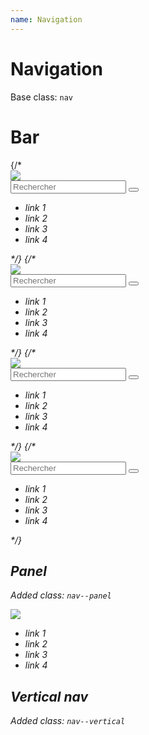 ```yaml
---
name: Navigation
---
```



# Navigation

Base class: `nav`

# Bar

<DocumentationWrapper>
  {/* <div class="l-nav u-h-md u-ph-md u-mb-md">
    <div class="nav m-primary">
      <a class="nav__logo">
        <img class="logo" src={logo} />
      </a>
      <form class="nav__search">
        <div class="control">
          <input type="text" class="control__input control__input--2" placeholder="Rechercher" />
          <button class="control__action">
            <i class="fa fa-search icon" />
          </button>
        </div>
      </form>
      <ul class="nav__actions">
        <li class="nav__action nav__action--1">
          <a class="nav__link">link 1</a>
        </li>
        <li class="nav__action nav__action--2">
          <a class="nav__link">link 2</a>
        </li>
        <li class="nav__action">
          <a class="nav__link">link 3</a>
        </li>
        <li class="nav__action">
          <a class="nav__link">link 4</a>
        </li>
      </ul>
    </div>
  </div> */}
</DocumentationWrapper>

<DocumentationWrapper>
  {/* <div class="l-nav l-nav--secondary u-h-md u-ph-md u-mb-md">
    <div class="nav ">
      <a class="nav__logo">
        <img class="logo" src={logo} />
      </a>
      <form class="nav__search">
        <div class="control">
          <input type="text" class="control__input control__input--2" placeholder="Rechercher" />
          <button class="control__action">
            <i class="fa fa-search icon" />
          </button>
        </div>
      </form>
      <ul class="nav__actions">
        <li class="nav__action">
          <a class="nav__link">link 1</a>
        </li>
        <li class="nav__action">
          <a class="nav__link">link 2</a>
        </li>
        <li class="nav__action">
          <a class="nav__link">link 3</a>
        </li>
        <li class="nav__action">
          <a class="nav__link">link 4</a>
        </li>
      </ul>
    </div>
  </div> */}
</DocumentationWrapper>

<DocumentationWrapper>
  {/* <div class="l-nav l-nav--tertiary u-h-md u-ph-md">
    <div class="nav">
      <a class="nav__logo">
        <img class="logo" src={logo} />
      </a>
      <form class="nav__search">
        <div class="control">
          <input type="text" class="control__input control__input--2" placeholder="Rechercher" />
          <button class="control__action">
            <i class="fa fa-search icon" />
          </button>
        </div>
      </form>
      <ul class="nav__actions">
        <li class="nav__action">
          <a class="nav__link">link 1</a>
        </li>
        <li class="nav__action">
          <a class="nav__link">link 2</a>
        </li>
        <li class="nav__action">
          <a class="nav__link">link 3</a>
        </li>
        <li class="nav__action">
          <a class="nav__link">link 4</a>
        </li>
      </ul>
    </div>
  </div> */}
</DocumentationWrapper>

<DocumentationWrapper>
  {/* <div class="l-nav l-nav--transparent u-h-md u-ph-md">
    <div class="nav">
      <a class="nav__logo">
        <img class="logo" src={logo} />
      </a>
      <form class="nav__search">
        <div class="control">
          <input type="text" class="control__input control__input--2" placeholder="Rechercher" />
          <button class="control__action">
            <i class="fa fa-search icon" />
          </button>
        </div>
      </form>
      <ul class="nav__actions">
        <li class="nav__action">
          <a class="nav__link">link 1</a>
        </li>
        <li class="nav__action">
          <a class="nav__link">link 2</a>
        </li>
        <li class="nav__action">
          <a class="nav__link">link 3</a>
        </li>
        <li class="nav__action">
          <a class="nav__link">link 4</a>
        </li>
      </ul>
    </div>
  </div> */}
</DocumentationWrapper>

## Panel

Added class: `nav--panel`

<DocumentationWrapper>
    <div class="nav nav--panel">
      <span class="close-cta btn"><img src={magnifier} /></span>
      <ul class="nav__actions">
        <li data-anim-duration="2s" class="nav__action nav__action--1 m-enable-trans">
          <a class="nav__link">link 1</a>
        </li>
        <li class="nav__action nav__action--1">
          <a class="nav__link">link 2</a>
        </li>
        <li class="nav__action nav__action--1">
          <a class="nav__link">link 3</a>
        </li>
        <li class="nav__action nav__action--1">
          <a class="nav__link">link 4</a>
        </li>
      </ul>
    </div>

</DocumentationWrapper>

## Vertical nav

Added class: `nav--vertical`
